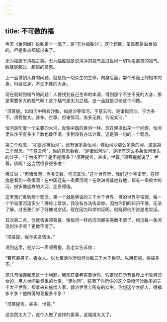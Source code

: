 ```yaml
---
---
---
```

title: 不可数的福
---




今天《金刚经》说到第十一品了，是“无为福胜分”。这个题目，虽然都是后世加的，但是重点都标出来了。

无为福属于清福之类。无为福胜就是说清净的福气高过世间一切功名富贵的福气。胜就是超过，超越的意思。

上一品讲到大身的问题，就是指一切众生的生命，肉身后面，那个形而上的根本的身，叫做法身，不生不死的大身。

现在就转到福气的问题！人要找到自己生命的本源，得到那个不生不死的大身，那是需要多大的福气啊！这个福气是无为之福，这一品就是讨论这个问题。

“须菩提。如恒河中所有沙数。如是沙等恒河。于意云何。是诸恒河沙。宁为多不。须菩提言。甚多。世尊。但诸恒河。尚多无数。何况其沙。”

恒河是印度一个主要的大河，就像中国的黄河一样。现在佛提出来一个问题，恒河里头沙子有多少？数也数不清，多到没有办法计算，这是第一句的一个观念。

第二个观念，“如是沙等恒河”，还有很多条恒河，像恒河沙那么多条的河，这是第二个观念。“于意云何”，你的意思看看，“是诸恒河沙”，是所有这么多条恒河里头的沙子，“宁为多不”？是不是很多？“须菩提言，甚多，世尊。”须菩提就说了，世尊，佛啊！这当然很多很多啦！

佛又说：“但诸恒河，尚多无数，何况其沙。”这个世界里，我们这个宇宙里，在印度是看到一条恒河！在中国还有一条黄河呢！在欧洲或其他各地，都有一条极大的河，很多像这样的大河，还多得很。

这里我们看到两个观念，第一个就是佛说的三千大千世界，佛的世界宇宙观，每一个宇宙里河流多少？佛经上常说，我没有办法告诉你，因为你们的知识不够，无法了解。过去我们听了好像说空话，现在因为科学的证明，就晓得他所说是老实话。

其次第二点，他就告诉须菩提，像恒河一样的河流都多得数不清了，何况每一条河流的沙子呢？更数不清了。

“须菩提，我今实言告汝。”

讲到这里，他又叫一声须菩提，我老实告诉你：

“若有善男子。善女人。以七宝满尔所恒河沙数三千大千世界。以用布施。得福多不。”

这几句话连起来是一个问题，我现在要老实告诉你，假定现在所有世界上不管男的女的，用人世间最贵重的七宝，“满尔所”，装满了你所住的这个像恒河沙数多的三千大千世界，都拿来布施给人家，救济世界上所有的众生，你想这个大好人，得福多不多？他所得的善报多不多？

“须菩提言。甚多。世尊。”

这当然太大了，这个人做了这样的善事，这福报太大了。